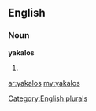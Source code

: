 ==English==

===Noun===
'''yakalos'''

# {{plural of|[[yakalo]]}}

[[Category:English plurals]]

[[ar:yakalos]]
[[my:yakalos]]